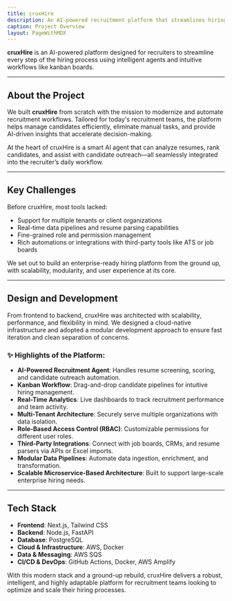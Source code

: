 ```yaml
---
title: cruxHire  
description: An AI-powered recruitment platform that streamlines hiring at scale.  
caption: Project Overview  
layout: PageWithMDX  
---
```


**cruxHire** is an AI-powered platform designed for recruiters to streamline every step of the hiring process using intelligent agents and intuitive workflows like kanban boards.

---

## About the Project

We built **cruxHire** from scratch with the mission to modernize and automate recruitment workflows. Tailored for today's recruitment teams, the platform helps manage candidates efficiently, eliminate manual tasks, and provide AI-driven insights that accelerate decision-making.

At the heart of cruxHire is a smart AI agent that can analyze resumes, rank candidates, and assist with candidate outreach—all seamlessly integrated into the recruiter’s daily workflow.

---

## Key Challenges

Before cruxHire, most tools lacked:

- Support for multiple tenants or client organizations
- Real-time data pipelines and resume parsing capabilities
- Fine-grained role and permission management
- Rich automations or integrations with third-party tools like ATS or job boards

We set out to build an enterprise-ready hiring platform from the ground up, with scalability, modularity, and user experience at its core.

---

## Design and Development

From frontend to backend, cruxHire was architected with scalability, performance, and flexibility in mind. We designed a cloud-native infrastructure and adopted a modular development approach to ensure fast iteration and clean separation of concerns.

### ✨ Highlights of the Platform:

- **AI-Powered Recruitment Agent**: Handles resume screening, scoring, and candidate outreach automation.
- **Kanban Workflow**: Drag-and-drop candidate pipelines for intuitive hiring management.
- **Real-Time Analytics**: Live dashboards to track recruitment performance and team activity.
- **Multi-Tenant Architecture**: Securely serve multiple organizations with data isolation.
- **Role-Based Access Control (RBAC)**: Customizable permissions for different user roles.
- **Third-Party Integrations**: Connect with job boards, CRMs, and resume parsers via APIs or Excel imports.
- **Modular Data Pipelines**: Automate data ingestion, enrichment, and transformation.
- **Scalable Microservice-Based Architecture**: Built to support large-scale enterprise hiring needs.

---

## Tech Stack

- **Frontend**: Next.js, Tailwind CSS  
- **Backend**: Node.js, FastAPI  
- **Database**: PostgreSQL  
- **Cloud & Infrastructure**: AWS, Docker  
- **Data & Messaging**: AWS SQS  
- **CI/CD & DevOps**: GitHub Actions, Docker, AWS Amplify  

With this modern stack and a ground-up rebuild, cruxHire delivers a robust, intelligent, and highly adaptable platform for recruitment teams looking to optimize and scale their hiring processes.